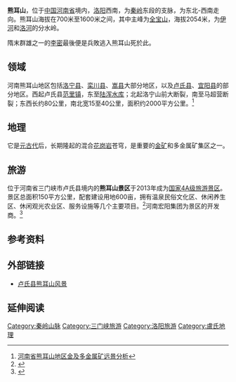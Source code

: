 {{Distinguish|熊耳山 (蔚县天镇县)|熊耳山 (枣庄)}}

'''熊耳山'''，位于[[中国|中国]][[河南省|河南省]]境内，[[洛阳|洛阳]]西南，为[[秦岭|秦岭]]东段的支脉，为东北-西南走向。熊耳山海拔在700米至1600米之间，其中主峰为[[全宝山|全宝山]]，海拔2054米，为[[伊河|伊河]]和[[洛河_(黄河)|洛河]]的分水岭。

隋末群雄之一的[[李密_(隋朝)|李密]]最後便是兵敗逃入熊耳山死於此。

== 领域 ==
河南熊耳山地区包括[[洛宁县|洛宁县]]、[[栾川县|栾川县]]、[[嵩县|嵩县]]大部分地区，以及[[卢氏县|卢氏县]]、[[宜阳县|宜阳县]]的部分地区。西起卢氏县[[范里镇|范里镇]]，东至[[陆浑水库|陆浑水库]]；北起洛宁山前大断裂，南至马超营断裂；东西长约80公里，南北宽15至40公里，面积约2000平方公里。<ref>[http://www.docin.com/p-348318313.html 河南省熊耳山地区金及多金属矿远景分析]</ref>

== 地理 ==
它是[[元古代|元古代]]后，长期隆起的混合[[花岗岩|花岗岩]]苍穹，是重要的[[金矿|金矿]]和多金属矿集区之一。

== 旅游 ==
位于河南省三门峡市卢氏县境内的'''熊耳山景区'''于2013年成为[[国家4A级旅游景区|国家4A级旅游景区]]。景区总面积150平方公里，配套建设用地600亩，拥有温泉民俗文化区、休闲养生区、休闲观光农业区、服务设施等几个主要项目。<ref >{{cite web |url=http://news.dahe.cn/2013/05-23/102186675.html |language= |title=河南新增一家国家4A级景区 熊耳山景区免费试营业 |publisher=2013年05月23日 |date=大河网 |accessdate= |archive-date=2020年12月22日 |archive-url=https://web.archive.org/web/20201222054815/http://news.dahe.cn/2013/05-23/102186675.html |dead-url=no }}</ref>河南宏阳集团为景区的开发商。<ref >{{cite web |url=http://www.farmer.com.cn/xwpd/dfny/201305/t20130523_845712.htm |language= |title=卢氏县熊耳山跻身河南旅游新名片 |publisher=2013-05-23 |date=中国农业新闻网 |accessdate= }}{{Dead link|date=2019年12月 |bot=InternetArchiveBot |fix-attempted=yes }}</ref>

== 参考资料 ==
{{reflist}}

== 外部链接 ==
*[http://www.hada.gov.cn/w_NewsShow.asp?ID=276:13383 卢氏县熊耳山风景] {{Wayback|url=http://www.hada.gov.cn/w_NewsShow.asp?ID=276:13383 |date=20160322224526 }}

== 延伸阅读 ==
{{Wikisource further reading}}
{{中国山脉}}
[[Category:秦岭山脉|Category:秦岭山脉]]
[[Category:三门峡旅游|Category:三门峡旅游]]
[[Category:洛阳旅游|Category:洛阳旅游]]
[[Category:盧氏地理|Category:盧氏地理]]